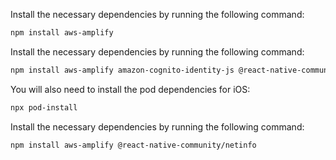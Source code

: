<BlockSwitcher>
<Block name="Web">

Install the necessary dependencies by running the following command:

```sh
npm install aws-amplify
```

</Block>
<Block name="React Native">

Install the necessary dependencies by running the following command:

```sh
npm install aws-amplify amazon-cognito-identity-js @react-native-community/netinfo
```

You will also need to install the pod dependencies for iOS:

```sh
npx pod-install
```
</Block>
<Block name="Expo CLI">

Install the necessary dependencies by running the following command:

```sh
npm install aws-amplify @react-native-community/netinfo
```

</Block>
</BlockSwitcher>
